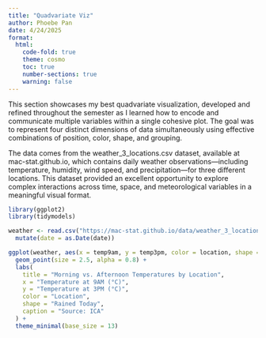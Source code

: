 ```yaml
---
title: "Quadvariate Viz"
author: Phoebe Pan
date: 4/24/2025
format: 
  html:
    code-fold: true
    theme: cosmo
    toc: true
    number-sections: true
    warning: false
---
```


This section showcases my best quadvariate visualization, developed and refined throughout the semester as I learned how to encode and communicate multiple variables within a single cohesive plot. The goal was to represent four distinct dimensions of data simultaneously using effective combinations of position, color, shape, and grouping.

The data comes from the weather_3_locations.csv dataset, available at mac-stat.github.io, which contains daily weather observations—including temperature, humidity, wind speed, and precipitation—for three different locations. This dataset provided an excellent opportunity to explore complex interactions across time, space, and meteorological variables in a meaningful visual format.

```r
library(ggplot2)
library(tidymodels)
```

```r
weather <- read.csv("https://mac-stat.github.io/data/weather_3_locations.csv") |> 
  mutate(date = as.Date(date))  
```

```r
ggplot(weather, aes(x = temp9am, y = temp3pm, color = location, shape = raintoday)) + 
  geom_point(size = 2.5, alpha = 0.8) +
  labs(
    title = "Morning vs. Afternoon Temperatures by Location",
    x = "Temperature at 9AM (°C)",
    y = "Temperature at 3PM (°C)",
    color = "Location",
    shape = "Rained Today",
    caption = "Source: ICA"
  ) +
  theme_minimal(base_size = 13)

```


